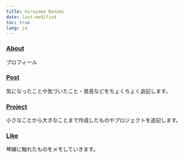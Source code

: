 ```yaml
---
title: Hirayama Nanami
date: last-modified
toc: true
lang: ja
---
```


### [About](/about.html)
プロフィール

### [Post](/post.html)
気になったことや気づいたこと・発見などをちょくちょく追記します。

### [Project](/project.html)
小さなことから大きなことまで作成したものやプロジェクトを追記します。

### [Like](/like.html)
琴線に触れたものをメモしていきます。